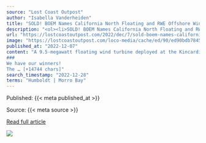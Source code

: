 ```yaml
---
source: "Lost Coast Outpost"
author: "Isabella Vanderheiden"
title: "SOLD! BOEM Names California North Floating and RWE Offshore Wind Holdings as Provisional Winners of Two Offshore Wind Leases Off the Humboldt Coast - Lost Coast Outpost"
description: "<ol><li>SOLD! BOEM Names California North Floating and RWE Offshore Wind Holdings as Provisional Winners of Two Offshore Wind Leases Off the Humboldt Coast Lost Coast Outpost </li><li>Biden-Harris Administration Announces Winners of California Offshore Wind…"
url: "https://lostcoastoutpost.com/2022/dec/7/sold-boem-names-california-north-floating-and-rwe/"
image: "https://lostcoastoutpost.com/loco-media/cache/ed/90/ed90bdb78450b3bb5fcdc767d5e0fcfb.webp"
published_at: "2022-12-07"
content: "A 9.5-megawatt floating wind turbine deployed at the Kincardine Offshore Wind project, located off the coast of Aberdeen, Scotland. Photo courtesy of Principle Power.
###
We have our winners!
The … [+14744 chars]"
search_timestamp: "2022-12-28"
terms: "Humboldt | Morro Bay"
---
```



Published: {{< meta published_at >}}


Source: {{< meta source >}}


[Read full article]({{< meta url >}})



![](`r rmarkdown::metadata$image[1]`)
